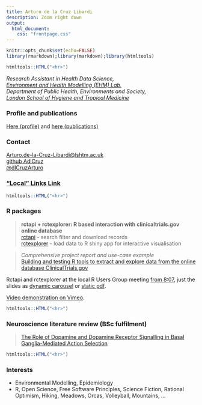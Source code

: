 ```yaml
---
title: Arturo de la Cruz Libardi
description: Zoom right down
output: 
  html_document: 
    css: "frontpage.css"
---
```

```r
knitr::opts_chunk$set(echo=FALSE)
library(rmarkdown);library(markdown);library(htmltools)
```

```r
htmltools::HTML("<hr>")
```

*Research Assistant in Health Data Science,*   
[*Environment and Health Modelling (EHM) Lab,*](https://www.lshtm.ac.uk/research/centres-projects-groups/ehm-lab)  
*Department of Public Health, Environments and Society,*  
[*London School of Hygiene and Tropical Medicine*](https://www.lshtm.ac.uk/)

### Profile and publications

[Here (profile)](https://www.lshtm.ac.uk/aboutus/people/de-la-cruz-libardi.arturo) and [here (publications)](https://orcid.org/0009-0001-1543-7999)

### Contact

[Arturo.de-la-Cruz-Libardi\@lshtm.ac.uk](mailto:Arturo.de-la-Cruz-Libardi@lshtm.ac.uk)\
[github AdlCruz](https://github.com/AdlCruz)\
[\@dlCruzArturo](https://twitter.com/dlCruzArturo)\

### ["Local" Links Link](linked_content.html)

```r
htmltools::HTML("<hr>")
```

### R packages

> **rctapi + rctexplorer: R based interaction with clinicaltrials.gov online database**\
> [rctapi](https://adlcruz.github.io/rctapi/) - search filter and download records\
> [rctexplorer](https://adlcruz.github.io/rctexplorer/) - load data to R shiny app for interactive visualisation\

> *Comprehensive project report and use-case example*\
> [Building and testing R tools to extract and explore data from the online database ClinicalTrials.gov](assets/deanonlshtmdiss.pdf)\

Rctapi and rctexplorer at the local R Users Group meeting [from 8:07]((https://lshtm.cloud.panopto.eu/Panopto/Pages/Viewer.aspx?id=2ae0141e-9685-4db2-a75f-af5400c191d0)), just the slides as [dynamic carousel](linked_content/pres_RUGrctpkgs_2022/rct_presentation.html) or [static pdf](linked_content/pres_RUGrctpkgs_2022/RUG_18Nov22_rct_presentation.pdf).

[Video demonstration on Vimeo](https://player.vimeo.com/video/595343322?h=97da0c4bb5).

```r
htmltools::HTML("<hr>")
```

### Neuroscience literature review (BSc fulfilment)

> [The Role of Dopamine and Dopamine Receptor Signalling in Basal Ganglia-Mediated Action Selection](assets/lrpbsckcl.pdf)

```r
htmltools::HTML("<hr>")
```

### Interests

-   Environmental Modelling, Epidemiology
-   R, Open Science, Free Software Principles, Science Fiction, Rational Optimism, Hiking, Meadows, Orcas, Volleyball, Mountains, ...
